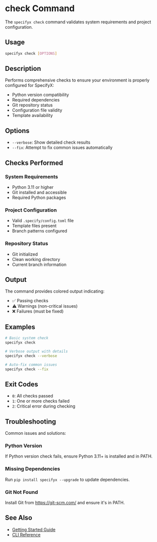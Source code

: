 # check Command

The `specifyx check` command validates system requirements and project configuration.

## Usage

```bash
specifyx check [OPTIONS]
```

## Description

Performs comprehensive checks to ensure your environment is properly configured for SpecifyX:
- Python version compatibility
- Required dependencies
- Git repository status
- Configuration file validity
- Template availability

## Options

- `--verbose`: Show detailed check results
- `--fix`: Attempt to fix common issues automatically

## Checks Performed

### System Requirements
- Python 3.11 or higher
- Git installed and accessible
- Required Python packages

### Project Configuration
- Valid `.specify/config.toml` file
- Template files present
- Branch patterns configured

### Repository Status
- Git initialized
- Clean working directory
- Current branch information

## Output

The command provides colored output indicating:
- ✅ Passing checks
- ⚠️ Warnings (non-critical issues)
- ❌ Failures (must be fixed)

## Examples

```bash
# Basic system check
specifyx check

# Verbose output with details
specifyx check --verbose

# Auto-fix common issues
specifyx check --fix
```

## Exit Codes

- `0`: All checks passed
- `1`: One or more checks failed
- `2`: Critical error during checking

## Troubleshooting

Common issues and solutions:

### Python Version
If Python version check fails, ensure Python 3.11+ is installed and in PATH.

### Missing Dependencies
Run `pip install specifyx --upgrade` to update dependencies.

### Git Not Found
Install Git from https://git-scm.com/ and ensure it's in PATH.

## See Also

- [Getting Started Guide](/docs/guides/getting-started)
- [CLI Reference](/docs/reference/cli/init)